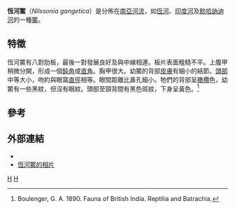 {{Speciesbox 
| taxon = Nilssonia 
| status = VU
| status_system = iucn2.3
| status_ref = <ref name=iucn>{{IUCN2009|assessors=Asian Turtle Trade Working Group|year=2000|title=Aspideretes gangeticus|id=39618|downloaded=2009-07-05}}</ref>
| image = Trionyx.png
| image_caption = 恆河鱉的[[頭顱骨|頭顱骨]]結構
| binomial_authority = ([[喬治·居維葉|Cuvier]], 1825)
| synonyms =
* ''Trionyx gangeticus'' <small>Cuvier, 1825</small>
* ''Trionyx javanicus'' <small>Gray, 1831</small>
* ''Testudo gotaghol'' <small>Buchanan-Hamilton, 1831</small> ''([[nomen_nudum|nomen nudum]])''
* ''Aspidonectes gangeticus'' <small>Wagler, 1833</small>
* ''Gymnopus duvaucelii'' <small>Duméril & Bibron, 1835</small>
* ''Tyrse gangetica'' <small>Gray, 1844</small>
* ''Trionyx gangetiga'' <small>Gray, 1873</small> ''([[ex_errore|ex errore]])''
* ''Isola gangetica'' <small>Baur, 1893</small>
* ''Aspideretes gangeticus'' <small>Hay, 1904</small>
* ''Trionyx gangeticus mahanaddicus'' <small>Annandale, 1912</small>
* ''Gymnopus duvaucelli'' <small>Smith, 1931</small>
* ''Amyda gangetica'' <small>Mertens, Müller & Rust, 1934</small>
* ''Trionix gangeticus'' <small>Richard, 1999</small>
}}

'''恆河鱉'''（''Nilssonia gangetica''）是分佈在[[南亞|南亞]][[河流|河流]]，如[[恆河|恆河]]、[[印度河|印度河]]及[[默哈訥迪河|默哈訥迪河]]的一種[[鱉|鱉]]。

== 特徵 ==
恆河鱉有八對肋板，最後一對發展良好及與中線相連。板片表面粗糙不平。上腹甲稍微分開，形成一個[[鈍角|鈍角]]或[[直角|直角]]。胸甲很大。幼鱉的背部[[皮膚|皮膚]]有細小的結節。[[頭部|頭部]]中等大小，吻約與眼窩[[直徑|直徑]]相等。眼間距離比鼻孔細小。牠們的背部呈[[橄欖|橄欖]]色，幼鱉有一些黑紋，但沒有眼紋。頭部至頸背間有黑色斑紋，下身呈黃色。<ref>Boulenger, G. A. 1890. Fauna of British India. Reptilia and Batrachia.</ref>

== 參考 ==
{{reflist}}

== 外部連結 ==
* {{NRDB species|genus=Nilssonia|species=gangetica}}
* [https://web.archive.org/web/20100303232238/http://itgmv1.fzk.de/www/itg/uetz/herp/photos/Aspideretes_gangeticus.jpg 恆河鱉的相片]
{{Taxonbar|from=Q262416}}

[[Category:鱉亞科|H]]
[[Category:_1825年描述的动物|H]]